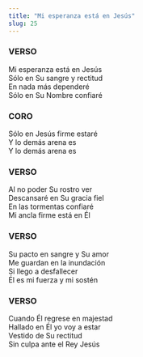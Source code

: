 ```yaml
---
title: "Mi esperanza está en Jesús"
slug: 25
---
```



### VERSO

Mi esperanza está en Jesús  
Sólo en Su sangre y rectitud  
En nada más dependeré  
Sólo en Su Nombre confiaré  

### CORO

Sólo en Jesús firme estaré  
Y lo demás arena es  
Y lo demás arena es  

### VERSO

Al no poder Su rostro ver  
Descansaré en Su gracia fiel  
En las tormentas confiaré  
Mi ancla firme está en Él  

### VERSO

Su pacto en sangre y Su amor  
Me guardan en la inundación  
Si llego a desfallecer  
Él es mi fuerza y mi sostén  

### VERSO

Cuando Él regrese en majestad  
Hallado en Él yo voy a estar  
Vestido de Su rectitud  
Sin culpa ante el Rey Jesús  

